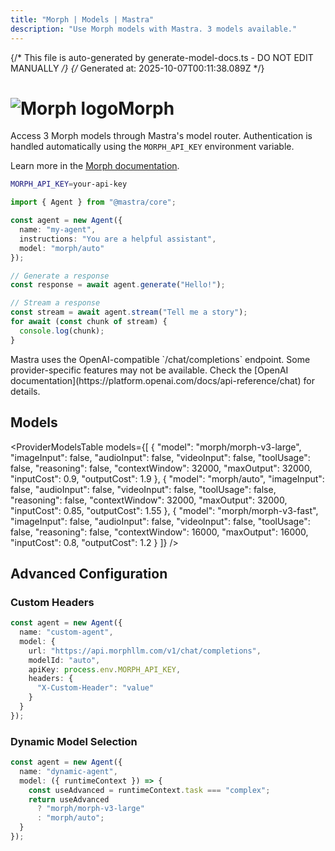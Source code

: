 ```yaml
---
title: "Morph | Models | Mastra"
description: "Use Morph models with Mastra. 3 models available."
---
```


{/* This file is auto-generated by generate-model-docs.ts - DO NOT EDIT MANUALLY */}
{/* Generated at: 2025-10-07T00:11:38.089Z */}



# <img src="https://models.dev/logos/morph.svg" alt="Morph logo" className="inline w-8 h-8 mr-2 align-middle dark:invert dark:brightness-0 dark:contrast-200" />Morph

Access 3 Morph models through Mastra's model router. Authentication is handled automatically using the `MORPH_API_KEY` environment variable.

Learn more in the [Morph documentation](https://docs.morphllm.com).

```bash
MORPH_API_KEY=your-api-key
```

```typescript
import { Agent } from "@mastra/core";

const agent = new Agent({
  name: "my-agent",
  instructions: "You are a helpful assistant",
  model: "morph/auto"
});

// Generate a response
const response = await agent.generate("Hello!");

// Stream a response
const stream = await agent.stream("Tell me a story");
for await (const chunk of stream) {
  console.log(chunk);
}
```

<Callout type="info">
Mastra uses the OpenAI-compatible `/chat/completions` endpoint. Some provider-specific features may not be available. Check the [OpenAI documentation](https://platform.openai.com/docs/api-reference/chat) for details.
</Callout>

## Models

<ProviderModelsTable 
  models={[
  {
    "model": "morph/morph-v3-large",
    "imageInput": false,
    "audioInput": false,
    "videoInput": false,
    "toolUsage": false,
    "reasoning": false,
    "contextWindow": 32000,
    "maxOutput": 32000,
    "inputCost": 0.9,
    "outputCost": 1.9
  },
  {
    "model": "morph/auto",
    "imageInput": false,
    "audioInput": false,
    "videoInput": false,
    "toolUsage": false,
    "reasoning": false,
    "contextWindow": 32000,
    "maxOutput": 32000,
    "inputCost": 0.85,
    "outputCost": 1.55
  },
  {
    "model": "morph/morph-v3-fast",
    "imageInput": false,
    "audioInput": false,
    "videoInput": false,
    "toolUsage": false,
    "reasoning": false,
    "contextWindow": 16000,
    "maxOutput": 16000,
    "inputCost": 0.8,
    "outputCost": 1.2
  }
]}
/>

## Advanced Configuration

### Custom Headers

```typescript
const agent = new Agent({
  name: "custom-agent",
  model: {
    url: "https://api.morphllm.com/v1/chat/completions",
    modelId: "auto",
    apiKey: process.env.MORPH_API_KEY,
    headers: {
      "X-Custom-Header": "value"
    }
  }
});
```

### Dynamic Model Selection

```typescript
const agent = new Agent({
  name: "dynamic-agent",
  model: ({ runtimeContext }) => {
    const useAdvanced = runtimeContext.task === "complex";
    return useAdvanced 
      ? "morph/morph-v3-large"
      : "morph/auto";
  }
});
```
